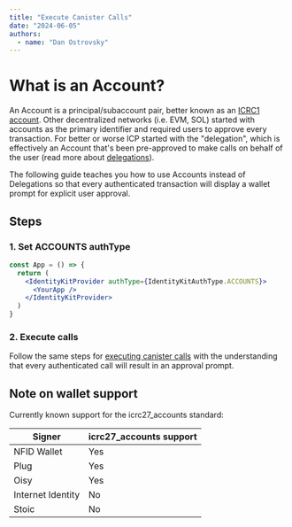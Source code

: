 ```yaml
---
title: "Execute Canister Calls"
date: "2024-06-05"
authors:
  - name: "Dan Ostrovsky"
---
```



# What is an Account?

An Account is a principal/subaccount pair, better known as an
[ICRC1 account](https://internetcomputer.org/docs/current/references/icrc1-standard#textual-encoding-of-accounts).
Other decentralized networks (i.e. EVM, SOL) started with accounts as the primary identifier and
required users to approve every transaction. For better or worse ICP started with the "delegation",
which is effectively an Account that's been pre-approved to make calls on behalf of the user (read
more about [delegations](/miscellaneous/delegation-toolkit)).

The following guide teaches you how to use Accounts instead of Delegations so that every
authenticated transaction will display a wallet prompt for explicit user approval.

## Steps

### 1. Set ACCOUNTS authType

```jsx
const App = () => {
  return (
    <IdentityKitProvider authType={IdentityKitAuthType.ACCOUNTS}>
      <YourApp />
    </IdentityKitProvider>
  )
}
```

### 2. Execute calls

Follow the same steps for [executing canister calls](/getting-started/executing-canister-calls) with
the understanding that every authenticated call will result in an approval prompt.

## Note on wallet support

Currently known support for the icrc27_accounts standard:

| Signer            | icrc27_accounts support |
| ----------------- | ----------------------- |
| NFID Wallet       | Yes                     |
| Plug              | Yes                     |
| Oisy              | Yes                     |
| Internet Identity | No                      |
| Stoic             | No                      |
